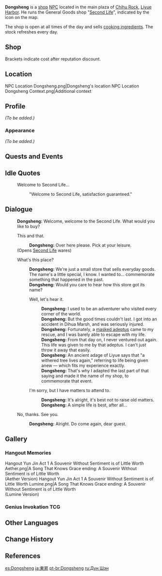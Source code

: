 {{Meta
<!-- REMOVE THIS TEMPLATE AFTER ADDING MISSING INFO -->
|missing_NPC_profile  = yes
}}
{{Character Infobox
|image            = NPC Dongsheng.png
|affiliation      = Second Life
|region           = Liyue
|location         = Liyue
|title            = Owner, Second Life
|type             = Open-World NPC
|voiceEN          = [https://www.danfostervo.com/ Dan Foster]<ref name="Dan Foster">Twitter: [https://web.archive.org/web/20210129213724/https://twitter.com/DanFosterVO/status/1355268775608688641 EN VA Self Announcement] (Archived)</ref>
|voiceJP          = [http://amuleto.jp/talents/tabuchishohei.html Tabuchi Shohei ({{ja|田渕将平}})]<ref name="Tabuchi Shohei">Amuleto: [http://amuleto.jp/talents/tabuchishohei.html JP VA's Profile]</ref>
}}
'''Dongsheng''' {{Lang|zh=东升|zh_rm=Dōngshēng}} is a [[shop]] [[NPC]] located in the main plaza of [[Chihu Rock]], [[Liyue Harbor]]. He runs the General Goods shop "[[Second Life]]", indicated by the {{DIcon|GeneralGoods}} icon on the map.

The shop is open at all times of the day and sells [[Cooking Ingredient|cooking ingredient]]s. The stock refreshes every day.

==Shop==
{{Shop/Header|note=Refreshes|total=1|vendor=Dongsheng}}
{{Shop|Salt|60|100|discount=50|note=Daily|total=1}}
{{Shop|Pepper|80|100|discount=70|note=Daily|total=1}}
{{Shop|Onion|80|100|discount=70|note=Daily|total=1}}
{{Shop|Milk|100|100|discount=90|note=Daily|total=1}}
{{Shop|Tomato|120|100|discount=105|note=Daily|total=1}}
{{Shop|Cabbage|120|100|discount=105|note=Daily|total=1}}
{{Shop|Potato|120|100|discount=105|note=Daily|total=1}}
{{Shop|Wheat|100|100|discount=90|note=Daily|total=1}}
{{Shop|Rice|100|100|discount=90|note=Daily|total=1}}
{{Shop|Shrimp Meat|120|100|discount=105|note=Daily|total=1}}
{{Shop|Tofu|100|100|discount=90|note=Daily|total=1}}
{{Shop|Almond|120|100|discount=105|note=Daily|total=1}}
{{Shop/Footer|note=&#32;|total=122,000<br>(107,500)}}
Brackets indicate cost after reputation discount.

==Location==
<gallery>
NPC Location Dongsheng.png|Dongsheng's location
NPC Location Dongsheng Context.png|Additional context
</gallery>

==Profile==
<!--detailed story/lore information goes here-->
''(To be added.)''

===Appearance===
''(To be added.)''

==Quests and Events==
{{Quests and Events}}

==Idle Quotes==
{{Dialogue Start}}
: {{DIcon|Idle}} Welcome to Second Life...
:: {{A|VO Dongsheng 01.ogg}} "Welcome to Second Life, satisfaction guaranteed."
{{Dialogue End}}

==Dialogue==
{{Dialogue Start}}
:'''Dongsheng:''' Welcome, welcome to the Second Life. What would you like to buy?
:{{DIcon|GeneralGoods}} This and that.
::'''Dongsheng:''' Over here please. Pick at your leisure.
:;(Opens [[Second Life]] wares)
:{{DIcon}} What's this place?
::'''Dongsheng:''' We're just a small store that sells everyday goods. The name's a little special, I know. I wanted to... commemorate something that happened in the past.
::'''Dongsheng:''' Would you care to hear how this store got its name?
::{{DIcon}} Well, let's hear it.
:::'''Dongsheng:''' I used to be an adventurer who visited every corner of the world.
:::'''Dongsheng:''' But the good times couldn't last. I got into an accident in Dihua Marsh, and was seriously injured.
:::'''Dongsheng:''' Fortunately, a [[Xiao|masked adeptus]] came to my rescue, and I was barely able to escape with my life.
:::'''Dongsheng:''' From that day on, I never ventured out again. This life was given to me by that adeptus. I can't just throw it away that easily.
:::'''Dongsheng:''' An ancient adage of Liyue says that "a withered tree lives again," referring to life being given anew &mdash; which fits my experience exactly.
:::'''Dongsheng:''' That's why I adapted the last part of that saying and made it the name of my shop, to commemorate that event.
::{{DIcon}} I'm sorry, but I have matters to attend to.
:::'''Dongsheng:''' It's alright, it's best not to raise old matters.
:::'''Dongsheng:''' A simple life is best, after all...
:{{DIcon}} No, thanks. See you.
::'''Dongsheng:''' Alright. Do come again, dear guest.
{{Dialogue End}}

==Gallery==
===Hangout Memories===
<gallery>
Hangout Yun Jin Act 1 A Souvenir Without Sentiment is of Little Worth Aether.png|A Song That Knows Grace ending: A Souvenir Without Sentiment is of Little Worth<br>(Aether Version)
Hangout Yun Jin Act 1 A Souvenir Without Sentiment is of Little Worth Lumine.png|A Song That Knows Grace ending: A Souvenir Without Sentiment is of Little Worth<br>(Lumine Version)
</gallery>

===Genius Invokation TCG===
{{Genius Invokation TCG Cards by Featured Gallery}}

==Other Languages==
{{Other Languages
|default_hidden = 1
|en      = Dongsheng
|zhs     = 东升
|zhs_rm  = Dōngshēng
|zht     = 東升
|zht_rm  = Dōngshēng
|ja      = 東昇
|ja_rm   = Toushou<ref>{{Ref/Quest|A Secretary in a Sea of Humanity|note=Japanese Voice-Over}}</ref>
|ko      = {{tt|동승|東升}}
|es      = Dongsheng
|fr      = Dongsheng
|ru      = Дун Шэн
|th      = Dongsheng
|vi      = Dongsheng
|de      = Dongsheng
|id      = Dongsheng
|pt      = Dongsheng
|tr      = Dongsheng
|it      = Dongsheng
}}

==Change History==
{{Change History|1.0}}

==References==
{{Reflist}}

[[es:Dongsheng]]
[[ja:東昇]]
[[pt-br:Dongsheng]]
[[ru:Дун Шэн]]